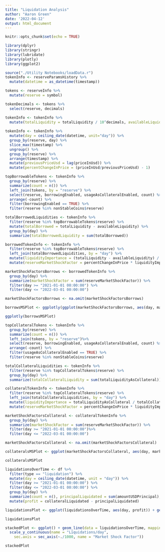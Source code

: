 ```yaml
---
title: "Liquidation Analysis"
author: "Aaron Green"
date: '2022-04-12'
output: html_document
---
```


```r
knitr::opts_chunk$set(echo = TRUE)
```

```r
library(dplyr)
library(stringr)
library(lubridate)
library(plotly)
library(ggplot2)
```

```r
source("./Utility Notebooks/loadData.r")
tokenInfo <- reserveParamsHistory %>%
  mutate(datetime = as_datetime(timestamp)) 

tokens <- reserveInfo %>%
  mutate(reserve = symbol)

tokenDecimals <- tokens %>%
  select(reserve, decimals)

tokenInfo <- tokenInfo %>%
  mutate(totalLiquidity = totalLiquidity / 10^decimals, availableLiquidity = availableLiquidity / 10^decimals, totalLiquidityAsCollateral = totalLiquidityAsCollateral/10^decimals) 
  
tokenInfo <- tokenInfo %>%
  mutate(day = ceiling_date(datetime, unit="day")) %>%
  group_by(reserve, day) %>%
  slice_max(timestamp) %>%
  ungroup() %>%
  group_by(reserve) %>%
  arrange(timestamp) %>%
  mutate(previousPriceUsd = lag(priceInUsd)) %>%
  mutate(percentChangeInPrice = (priceInUsd/previousPriceUsd) - 1)

topBorrowableTokens <- tokenInfo %>%
  group_by(reserve) %>%
  summarize(count = n()) %>%
  left_join(tokens, by = "reserve") %>%
  select(reserve, borrowingEnabled, usageAsCollateralEnabled, count) %>%
  arrange(-count) %>%
  filter(borrowingEnabled == TRUE) %>%
  filter(reserve %in% nonStableCoins$reserve) 

totalBorrowedLiquidities <- tokenInfo %>%
  filter(reserve %in% topBorrowableTokens$reserve) %>%
  mutate(totalBorrowed = totalLiquidity - availableLiquidity) %>%
  group_by(day) %>%
  summarize(totalBorrowedLiquidity = sum(totalBorrowed))

borrowedTokenInfo <- tokenInfo %>%
  filter(reserve %in% topBorrowableTokens$reserve) %>%
  left_join(totalBorrowedLiquidities, by = "day") %>%
  mutate(liquidityImportance = (totalLiquidity - availableLiquidity) / totalBorrowedLiquidity) %>%
  mutate(reserveMarketShockFactor = percentChangeInPrice * liquidityImportance)

marketShockFactorsBorrows <- borrowedTokenInfo %>%
  group_by(day) %>%
  summarize(marketShockFactor = sum(reserveMarketShockFactor)) %>%
  filter(day >= "2021-01-01 00:00:00") %>%
  filter(day <= "2022-03-01 00:00:00")

marketShockFactorsBorrows <- na.omit(marketShockFactorsBorrows)

borrowsMSPlot <- ggplotly(ggplot(marketShockFactorsBorrows, aes(day, marketShockFactor)) + geom_line() +geom_hline(aes(yintercept = -.13)) + ggtitle("Market Shock Factor for Borrowed Assets") + ylab("Market Shock Factor") + xlab("Day"))

ggplotly(borrowsMSPlot)

```

```r
topCollateralTokens <- tokenInfo %>%
  group_by(reserve) %>%
  summarize(count = n()) %>%
  left_join(tokens, by = "reserve")%>%
  select(reserve, borrowingEnabled, usageAsCollateralEnabled, count) %>%
  arrange(-count) %>%
  filter(usageAsCollateralEnabled == TRUE) %>%
  filter(reserve %in% nonStableCoins$reserve) 

totalCollateralLiquidities <- tokenInfo %>%
  filter(reserve %in% topCollateralTokens$reserve) %>%
  group_by(day) %>%
  summarize(totalCollateralLiquidity = sum(totalLiquidityAsCollateral))

collateralTokenInfo <- tokenInfo %>%
  filter(reserve %in% topCollateralTokens$reserve) %>%
  left_join(totalCollateralLiquidities, by = "day") %>%
  mutate(liquidityImportance = totalLiquidityAsCollateral / totalCollateralLiquidity) %>%
  mutate(reserveMarketShockFactor = percentChangeInPrice * liquidityImportance)

marketShockFactorsCollateral <- collateralTokenInfo %>%
  group_by(day) %>%
  summarize(marketShockFactor = sum(reserveMarketShockFactor)) %>%
  filter(day >= "2021-01-01 00:00:00")%>%
  filter(day <= "2022-03-01 00:00:00")

marketShockFactorsCollateral <- na.omit(marketShockFactorsCollateral)

collateralsMSPlot <- ggplot(marketShockFactorsCollateral, aes(day, marketShockFactor)) + geom_line() +geom_hline(aes(yintercept = -.13)) + ggtitle("Market Shock Factor for Collateral Assets") + ylab("Market Shock Factor") + xlab("Day")

collateralsMSPlot
```

```r
liquidationsOverTime <- df %>%
  filter(type == "liquidation") %>%
  mutate(day = ceiling_date(datetime, unit = "day")) %>%
  filter(day >= "2021-01-01 00:00:00") %>%
  filter(day <= "2022-03-01 00:00:00") %>%
  group_by(day) %>%
  summarize(count = n(), principalLiquidated = sum(amountUSDPrincipal), collateralLiquidated = sum(amountUSDCollateral)) %>%
  mutate(profit = collateralLiquidated - principalLiquidated)

liquidationsPlot <- ggplot(liquidationsOverTime, aes(day, profit)) + geom_point()

liquidationsPlot

stackedPlot <- ggplot() + geom_line(data = liquidationsOverTime, mapping = aes(x=day, y=collateralLiquidated)) + geom_line(data = marketShockFactorsCollateral, mapping = aes(x = hour, y = marketShockFactor*1000), color = "red") +
  scale_y_continuous(name = "Liquidations/day", 
    sec.axis = sec_axis(~./1000, name = "Market Shock Factor"))

stackedPlot

```
